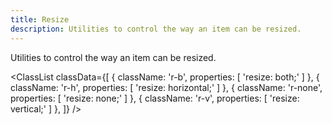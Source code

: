 ```yaml
---
title: Resize
description: Utilities to control the way an item can be resized.
---
```



Utilities to control the way an item can be resized.

<ClassList
  classData={[
    {
      className: 'r-b',
      properties: [
        'resize: both;'
      ]
    },
    {
      className: 'r-h',
      properties: [
        'resize: horizontal;'
      ]
    },
    {
      className: 'r-none',
      properties: [
        'resize: none;'
      ]
    },
    {
      className: 'r-v',
      properties: [
        'resize: vertical;'
      ]
    },
  ]}
/>

